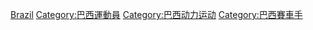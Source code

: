 {{Commons cat|Formula One drivers from Brazil}}

[[Category:各國一級方程式車手|Brazil]]
[[Category:巴西運動員|Category:巴西運動員]]
[[Category:巴西动力运动|Category:巴西动力运动]]
[[Category:巴西賽車手|Category:巴西賽車手]]